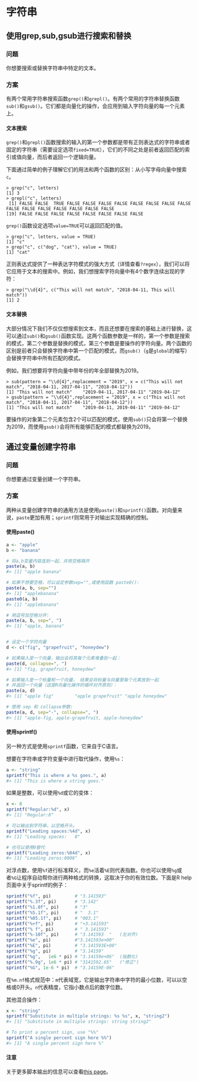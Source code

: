 # 字符串

## 使用grep,sub,gsub进行搜索和替换


### 问题

你想要搜索或替换字符串中特定的文本。

### 方案

有两个常用字符串搜索函数`grep()`和`grepl()`。有两个常用的字符串替换函数`sub()`和`gsub()`。它们都是向量化的操作，会应用到输入字符向量的每一个元素上。

#### 文本搜索

`grep()`和`grepl()`函数搜索的输入的第一个参数都是带有正则表达式的字符串或者固定的字符串（需要设定选项`fixed=TRUE`），它们的不同之处是前者返回匹配的索引或值向量，而后者返回一个逻辑向量。

下面通过简单的例子理解它们的用法和两个函数的区别：从小写字母向量中搜索`c`。

```
> grep("c", letters)
[1] 3
> grepl("c", letters)
 [1] FALSE FALSE  TRUE FALSE FALSE FALSE FALSE FALSE FALSE FALSE FALSE FALSE FALSE FALSE FALSE FALSE FALSE FALSE
[19] FALSE FALSE FALSE FALSE FALSE FALSE FALSE FALSE
```

`grep()`函数设定选项`value=TRUE`可以返回匹配的值。

```
> grep("c", letters, value = TRUE)
[1] "c"
> grep("c", c("dog", "cat"), value = TRUE)
[1] "cat"
```

正则表达式提供了一种表达字符模式的强大方式（详情查看`?regex`），我们可以将它应用于文本的搜索中。例如，我们想搜索字符向量中有4个数字连续出现的字符：

```
> grep("\\d{4}", c("This will not match", "2018-04-11, This will match"))
[1] 2
```

#### 文本替换

大部分情况下我们不仅仅想搜索到文本，而且还想要在搜索的基础上进行替换，这可以通过`sub()`和`gsub()`函数实现。这两个函数参数是一样的，第一个参数是搜索的模式，第二个参数是替换的模式，第三个参数是要操作的字符向量。两个函数的区别是前者只会替换字符串中第一个匹配的模式，而`gsub()`（`g`是`global`的缩写）会替换字符串中所有匹配的模式。

例如，我们想要将字符向量中带年份的年全部替换为2019。

```
> sub(pattern = "\\d{4}",replacement = "2019", x = c("This will not match", "2018-04-11, 2017-04-11", "2018-04-12"))
[1] "This will not match"    "2019-04-11, 2017-04-11" "2019-04-12"            
> gsub(pattern = "\\d{4}",replacement = "2019", x = c("This will not match", "2018-04-11, 2017-04-11", "2018-04-12"))
[1] "This will not match"    "2019-04-11, 2019-04-11" "2019-04-12"   
```

要操作的对象第二个元素包含2个可以匹配的模式，使用`sub()`只会将第一个替换为2019，而使用`gsub()`会将所有能够匹配的模式都替换为2019。



## 通过变量创建字符串

### 问题

你想要通过变量创建一个字符串。

### 方案

两种从变量创建字符串的通用方法是使用`paste()`和`sprintf()`函数。对向量来说，`paste`更加有用；`sprintf`则常用于对输出实现精确的控制。

#### 使用paste()

```R
a <- "apple"
b <- "banana"

# 将a,b变量内容连到一起，并用空格隔开
paste(a, b)
#> [1] "apple banana"

# 如果不想要空格，可以设定参数sep="",或使用函数 paste0():
paste(a, b, sep="")
#> [1] "applebanana"
paste0(a, b)
#> [1] "applebanana"

# 用逗号加空格分开:
paste(a, b, sep=", ")
#> [1] "apple, banana"


# 设定一个字符向量
d <- c("fig", "grapefruit", "honeydew")

# 如果输入是一个向量，输出会将其每个元素堆叠到一起：
paste(d, collapse=", ")
#> [1] "fig, grapefruit, honeydew"

# 如果输入是一个标量和一个向量， 结果会将标量与向量里每个元素放到一起
# 并返回一个向量（这是R向量化操作的循环对齐原则）：
paste(a, d)
#> [1] "apple fig"        "apple grapefruit" "apple honeydew"

# 使用 sep 和 collapse参数:
paste(a, d, sep="-", collapse=", ")
#> [1] "apple-fig, apple-grapefruit, apple-honeydew"
```

#### 使用sprintf()

另一种方式是使用`sprintf`函数，它来自于C语言。

想要在字符串或字符变量中进行取代操作，使用`%s`：

```R
a <- "string"
sprintf("This is where a %s goes.", a)
#> [1] "This is where a string goes."
```

如果是整数，可以使用`%d`或它的变体：

```R
x <- 8
sprintf("Regular:%d", x)
#> [1] "Regular:8"

# 可以输出到字符串，以空格开头。
sprintf("Leading spaces:%4d", x)
#> [1] "Leading spaces:   8"

# 也可以使用0替代
sprintf("Leading zeros:%04d", x)
#> [1] "Leading zeros:0008"
```

对浮点数，使用`%f`进行标准释义，而`%e`活着`%E`则代表指数。你也可以使用`%g`或者`%G`让程序自动帮你进行两种格式的转换，这取决于你的有效位数。下面是R help页面中关于sprintf的例子：

```R
sprintf("%f", pi)         # "3.141593"
sprintf("%.3f", pi)       # "3.142"
sprintf("%1.0f", pi)      # "3"
sprintf("%5.1f", pi)      # "  3.1"
sprintf("%05.1f", pi)     # "003.1"
sprintf("%+f", pi)        # "+3.141593"
sprintf("% f", pi)        # " 3.141593"
sprintf("%-10f", pi)      # "3.141593  "   (左对齐)
sprintf("%e", pi)         #"3.141593e+00"
sprintf("%E", pi)         # "3.141593E+00"
sprintf("%g", pi)         # "3.14159"
sprintf("%g",   1e6 * pi) # "3.14159e+06"  (指数化)
sprintf("%.9g", 1e6 * pi) # "3141592.65"   ("修正")
sprintf("%G", 1e-6 * pi)  # "3.14159E-06"
```

在`%m.nf`格式规范中：`m`代表域宽，它是输出字符串中字符的最小位数，可以以空格或0开头。`n`代表精度，它指小数点后的数字位数。

其他混合操作：

```R
x <- "string"
sprintf("Substitute in multiple strings: %s %s", x, "string2")
#> [1] "Substitute in multiple strings: string string2"

# To print a percent sign, use "%%"
sprintf("A single percent sign here %%")
#> [1] "A single percent sign here %"
```

#### 注意

关于更多脚本输出的信息可以查看[this page](http://www.cookbook-r.com/Data_input_and_output/Writing_text_and_output_from_analyses_to_a_file)。